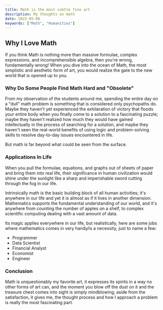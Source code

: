 ```yaml
---
title: Math is the most subtle fine art
description: My thoughts on math
date: 2022-05-08
keywords: ["Math", "Humanities"]
---
```


## Why I Love Math

<SizedImage alt="" src="https://raw.githubusercontent.com/timthedev07/my-website/dev/assets/math-pi.jpg" width="1920" height="1080" />


If you think Math is nothing more than massive formulae, complex expressions, and
incomprehensible algebra, then you're wrong, fundamentally wrong! When you dive into
the ocean of Math, the most simplistic and aesthetic form of art, you would realize
the gate to the new world that is opened up to you.

### Why Do Some People Find Math Hard and "Obsolete"

<SizedImage alt="" src="https://raw.githubusercontent.com/timthedev07/my-website/dev/assets/sad-kid-math.jpg" width="1200" height="624" />


From my observation of the students around me, spending the entire day on a "dull"
math problem is something that is considered only psychopaths do. Maybe they haven't
yet experienced the exhilaration of victory that floods your entire body when you
finally come to a solution to a fascinating puzzle; maybe they haven't realized how
much they would have gained intellectually in the process of searching for a solution,
and maybe they haven't seen the real-world benefits of using logic and problem-solving
skills to resolve day-to-day issues encountered in life.

But math is far beyond what could be seen from the surface.

### Applications In Life

<SizedImage alt="" src="https://raw.githubusercontent.com/timthedev07/my-website/dev/assets/math-applications.jpg" width="1024" height="671" />


When you pull the formulae, equations, and graphs out of sheets of paper and bring
them into real life, their significance in human civilization would shine under the
sunlight like a sharp and imperishable sword cutting through the fog in our life.

Intrinsically math is the basic building block of all human activities; it's anywhere in our life and yet it is almost as if it lives in another dimension. Mathematics supports the fundamental understanding of our world, and it's anywhere from counting the number of apples on a shelf, to complex scientific computing dealing with a vast amount of data.

Its magic applies everywhere in our life, but realistically, here are some jobs where mathematics comes in very handy/is a necessity, just to name a few:

- Programmer
- Data Scientist
- Financial Analyst
- Economist
- Engineer

### Conclusion

Math is unquestionably my favorite art, it expresses its spirits in a way no other forms of art can, and the moment you blow off the dust on it and the treasure chest comes into sight is simply mindblowing; aside from the satisfaction, it gives me, the thought process and how I approach a problem is really the most fascinating part.
